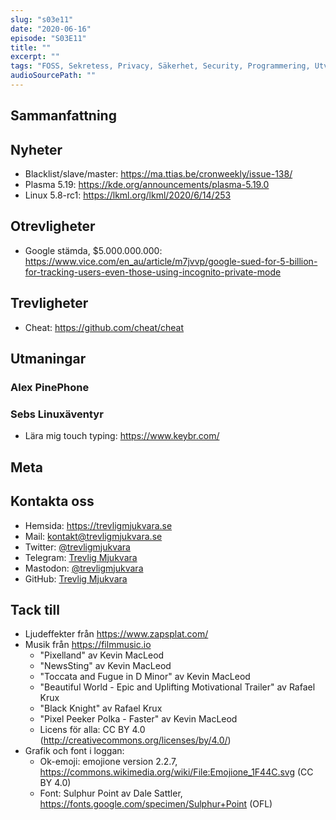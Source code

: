 ```yaml
---
slug: "s03e11"
date: "2020-06-16"
episode: "S03E11"
title: ""
excerpt: "" 
tags: "FOSS, Sekretess, Privacy, Säkerhet, Security, Programmering, Utveckling, RaspberryPi, PinePhone, Technology, Linux, Open Source, git, vim, Raspberry Pi, ROCKPro64, SpaceX, PodcastAddict, Lenovo, Thinkpad, Thinkstation, Nextcloud, Bryan Lunduke"
audioSourcePath: ""
---
```


## Sammanfattning

## Nyheter
- Blacklist/slave/master: https://ma.ttias.be/cronweekly/issue-138/ 
- Plasma 5.19: https://kde.org/announcements/plasma-5.19.0
- Linux 5.8-rc1: https://lkml.org/lkml/2020/6/14/253

## Otrevligheter
- Google stämda, $5.000.000.000: https://www.vice.com/en_au/article/m7jvvp/google-sued-for-5-billion-for-tracking-users-even-those-using-incognito-private-mode

## Trevligheter
- Cheat: https://github.com/cheat/cheat

## Utmaningar
### Alex PinePhone

### Sebs Linuxäventyr
- Lära mig touch typing: https://www.keybr.com/ 

## Meta

## Kontakta oss

- Hemsida: https://trevligmjukvara.se
- Mail: kontakt@trevligmjukvara.se
- Twitter: [@trevligmjukvara](https://twitter.com/trevligmjukvara)
- Telegram: [Trevlig Mjukvara](https://t.me/trevligmjukvara)
- Mastodon: [@trevligmjukvara](https://mastodon.linuxkompis.se/@trevligmjukvara)
- GitHub: [Trevlig Mjukvara](https://github.com/trevligmjukvara)

## Tack till

- Ljudeffekter från https://www.zapsplat.com/
- Musik från https://filmmusic.io
  - "Pixelland" av Kevin MacLeod
  - "NewsSting" av Kevin MacLeod
  - "Toccata and Fugue in D Minor" av Kevin MacLeod
  - "Beautiful World - Epic and Uplifting Motivational Trailer" av Rafael Krux
  - "Black Knight" av Rafael Krux
  - "Pixel Peeker Polka - Faster" av Kevin MacLeod
  - Licens för alla: CC BY 4.0 (http://creativecommons.org/licenses/by/4.0/)
- Grafik och font i loggan:
  - Ok-emoji: emojione version 2.2.7, https://commons.wikimedia.org/wiki/File:Emojione_1F44C.svg (CC BY 4.0)
  - Font: Sulphur Point av Dale Sattler, https://fonts.google.com/specimen/Sulphur+Point (OFL)

